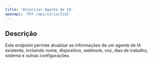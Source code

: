 ```yaml
---
title: 'Atualizar Agente de IA'
openapi: 'PUT /api/v2/ia/{id}'
---
```


## Descrição

Este endpoint permite atualizar as informações de um agente de IA existente, incluindo nome, dispositivo, webhook, voz, dias de trabalho, sistema e outras configurações.
